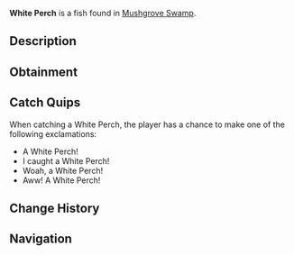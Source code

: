 {{FishInfobox
|image          = White Perch.png
|rarity         = Common
|sea            = First Sea
|location       = [[Mushgrove Swamp]]
|sublocation    = 
|sources        = Fishing Rod
|radar_location = 
|xp             = 80
|weather        = 
|time           = 
|season         = Spring, Autumn
|bait           = Worm
|base_weight    = 1.2
|base_value     = 80
|weight_range   = 1
|base_chance    = 80
|base_resil     = 70
}}
'''White Perch''' is a {{Rarity|Common}} fish found in [[Mushgrove Swamp]].

== Description ==
{{Description|The Perch is a common freshwater fish that is best found in Mushgrove Swamp; Unlike the classic Perch, the White Perch has no noticeable stripes.|Bestiary Entry}}

== Obtainment ==
{{Description|Found in Mushgrove.|Bestiary Hint}}
{{Fish Availability|
Mushgrove Swamp
|top_rods      = 
Leviathan's Fang Rod\294343.9\145481.89;
Trident Rod\290610.78\130395.35;
Free Spirit Rod\284595.25\130070.56;
Azure Of Lagoon\273880.57\154071.48;
No-Life Rod\270171.67\185175.8;
Flimsy Rod\173572.89\131844.8;
Training Rod\221007.56\178693.94;
Fang of the Eclipse\261021.38\168414.18;
Seraphic Rod\242407.06\183745.68;
Fast Rod\232626.35\182168.51;
Tempest Rod\247856.59\177405.66;
Fischer's Rod\162911.66\129147.04;
Challenger's Rod\251127.04\168312.3;
Zeus Rod\247029.94\156629.12;
Blazebringer Rod\243748.36\147813.24;
Verdant Shear Rod\243341.87\156728.87;
Rod Of The Forgotten Fang\240786.61\167800.77;
Depthseeker Rod\239036.91\143449.8;
Rod Of The Depths\238138.79\152430.94;
Volcanic Rod\236317.01\137577.83;
Avalanche Rod\235723.41\131515.6;
Ethereal Prism Rod\231179.31\62932.71;
Rod Of The Exalted One\230899.84\143176.07;
Astralhook Rod\229198.94\11880.13;
Steady Rod\114874.07\72949.24
|recommended   = Trident Rod
}}

== Catch Quips ==
When catching a White Perch, the player has a chance to make one of the following exclamations:
* A White Perch!
* I caught a White Perch!
* Woah, a White Perch!
* Aww! A White Perch!

== Change History ==
{{Change History|{{subst:Current Version}}}}

== Navigation ==
{{Fish Navbox|Mushgrove Swamp}}